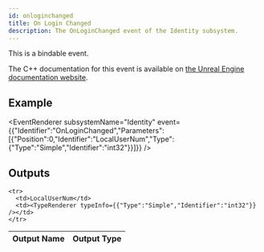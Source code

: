 ```yaml
---
id: onloginchanged
title: On Login Changed
description: The OnLoginChanged event of the Identity subsystem.
---
```



This is a bindable event.

The C++ documentation for this event is available on [the Unreal Engine documentation website](https://dev.epicgames.com/documentation/en-us/unreal-engine/API/Plugins/OnlineSubsystem/Interfaces/IOnlineIdentity/).

## Example

<EventRenderer subsystemName="Identity" event={{"Identifier":"OnLoginChanged","Parameters":[{"Position":0,"Identifier":"LocalUserNum","Type":{"Type":"Simple","Identifier":"int32"}}]}} />

## Outputs


<table>
  <thead>
    <tr>
      <th>Output Name</th>
      <th>Output Type</th>
    </tr>
  </thead>
  <tbody>
    
    <tr>
      <td>LocalUserNum</td>
      <td><TypeRenderer typeInfo={{"Type":"Simple","Identifier":"int32"}} /></td>
    </tr>
  </tbody>
</table>


